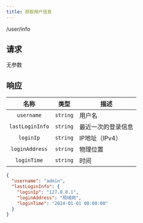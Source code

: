 ```yaml
---
title: 获取用户信息
---
```


<GET>/user/info</GET>

## 请求

无参数

## 响应

<APITable>

| 名称 | 类型 | 描述 |
| :-: | :-: | --- |
| `username` | `string` | 用户名 |
| `lastLoginInfo` | `string` | 最近一次的登录信息 |
| `loginIp` | `string` | IP地址（IPv4） |
| `loginAddress` | `string` | 物理位置 |
| `loginTime` | `string` | 时间 |

</APITable>

```json title="示例"
{
  "username": "admin",
  "lastLoginInfo": {
    "loginIp": "127.0.0.1",
    "loginAddress": "局域网",
    "loginTime": "2024-01-01 00:00:00"
  }
}
```
